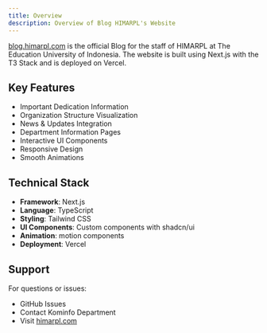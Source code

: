 ```yaml
---
title: Overview
description: Overview of Blog HIMARPL's Website
---
```


[blog.himarpl.com](https://blog.himarpl.com) is the official Blog for the staff of HIMARPL at The Education University of Indonesia. The website is built using Next.js with the T3 Stack and is deployed on Vercel.

## Key Features

- Important Dedication Information
- Organization Structure Visualization
- News & Updates Integration
- Department Information Pages
- Interactive UI Components
- Responsive Design
- Smooth Animations

## Technical Stack

- **Framework**: Next.js
- **Language**: TypeScript
- **Styling**: Tailwind CSS
- **UI Components**: Custom components with shadcn/ui
- **Animation**: motion components
- **Deployment**: Vercel

## Support

For questions or issues:

- GitHub Issues
- Contact Kominfo Department
- Visit [himarpl.com](https://www.himarpl.com)
